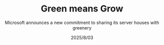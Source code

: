 ---
title: "Green means Grow"
subtitle: "Microsoft announces a new commitment to sharing its server houses with greenery"
date: "2025/8/03"
hero_image: "./tree.jpg"
hero_image_alt: "Green means Grow"
ad: "0"
---